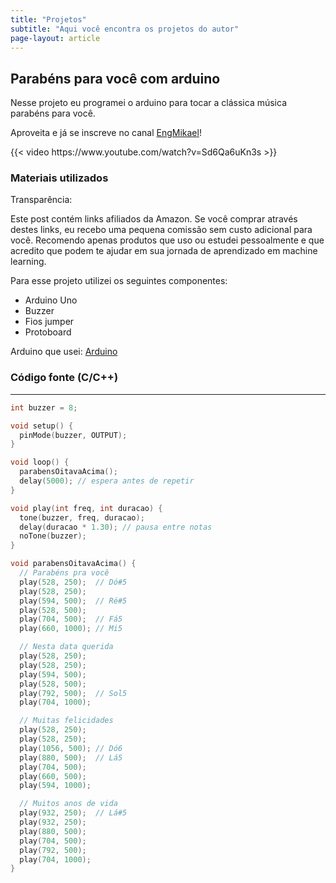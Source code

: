 ```yaml
---
title: "Projetos"
subtitle: "Aqui você encontra os projetos do autor"
page-layout: article
--- 
```


## Parabéns para você com arduino

Nesse projeto eu programei o arduino para tocar a clássica música parabéns para você.

:::{.callout-tip title="Dica"}
Aproveita e já se inscreve no canal
[EngMikael](https://www.youtube.com/@Engmikaelsilva)!
:::

{{< video https://www.youtube.com/watch?v=Sd6Qa6uKn3s >}}


### Materiais utilizados

:::{.callout-warning title="Note"}
Transparência: 

Este post contém links afiliados da Amazon. Se você comprar através destes links, eu recebo uma pequena comissão sem custo adicional para você. Recomendo apenas produtos que uso ou estudei pessoalmente e que acredito que podem te ajudar em sua jornada de aprendizado em machine learning.
:::

Para esse projeto utilizei os seguintes componentes:

- Arduino Uno
- Buzzer
- Fios jumper
- Protoboard

Arduino que usei: [Arduino](https://amzn.to/3IVCJOW)

### Código fonte (C/C++)

---
```C
int buzzer = 8;

void setup() {
  pinMode(buzzer, OUTPUT);
}

void loop() {
  parabensOitavaAcima();
  delay(5000); // espera antes de repetir
}

void play(int freq, int duracao) {
  tone(buzzer, freq, duracao);
  delay(duracao * 1.30); // pausa entre notas
  noTone(buzzer);
}

void parabensOitavaAcima() {
  // Parabéns pra você
  play(528, 250);  // Dó#5
  play(528, 250);
  play(594, 500);  // Ré#5
  play(528, 500);
  play(704, 500);  // Fá5
  play(660, 1000); // Mi5

  // Nesta data querida
  play(528, 250);
  play(528, 250);
  play(594, 500);
  play(528, 500);
  play(792, 500);  // Sol5
  play(704, 1000);

  // Muitas felicidades
  play(528, 250);
  play(528, 250);
  play(1056, 500); // Dó6
  play(880, 500);  // Lá5
  play(704, 500);
  play(660, 500);
  play(594, 1000);

  // Muitos anos de vida
  play(932, 250);  // Lá#5
  play(932, 250);
  play(880, 500);
  play(704, 500);
  play(792, 500);
  play(704, 1000);
}
```

